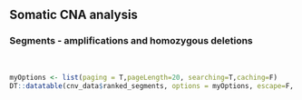 ## Somatic CNA analysis

### Segments - amplifications and homozygous deletions
<br>
```r
myOptions <- list(paging = T,pageLength=20, searching=T,caching=F)
DT::datatable(cnv_data$ranked_segments, options = myOptions, escape=F, extensions = "Responsive")
```

<br><br>
